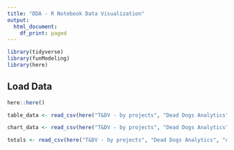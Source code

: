 ```yaml
---
title: "DDA - R Notebook Data Visualization"
output:
  html_document:
    df_print: paged
---
```



```r
library(tidyverse)
library(funModeling)
library(here)
```

## Load Data
```r
here::here()

table_data <- read_csv(here("T&DV - by projects", "Dead Dogs Analytics", "data", "20201229", "Table data.csv"))

chart_data <- read_csv(here("T&DV - by projects", "Dead Dogs Analytics", "data", "20201229", "Chart data.csv"))

totals <- read_csv(here("T&DV - by projects", "Dead Dogs Analytics", "data", "20201229", "Totals.csv"))
```



